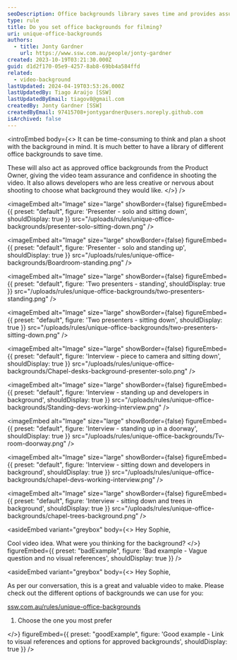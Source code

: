 ```yaml
---
seoDescription: Office backgrounds library saves time and provides assurance for video shoots, featuring various settings and scenarios for presenters, interviews, and developers.
type: rule
title: Do you set office backgrounds for filming?
uri: unique-office-backgrounds
authors:
  - title: Jonty Gardner
    url: https://www.ssw.com.au/people/jonty-gardner
created: 2023-10-19T03:21:30.000Z
guid: d1d2f170-05e9-4257-8ab8-69bb4a584ffd
related:
  - video-background
lastUpdated: 2024-04-19T03:53:26.000Z
lastUpdatedBy: Tiago Araújo [SSW]
lastUpdatedByEmail: tiagov8@gmail.com
createdBy: Jonty Gardner [SSW]
createdByEmail: 97415708+jontygardner@users.noreply.github.com
isArchived: false
---
```


<introEmbed
  body={<>
It can be time-consuming to think and plan a shoot with the background in mind. It is much better to have a library of different office backgrounds to save time.

These will also act as approved office backgrounds from the Product Owner, giving the video team assurance and confidence in shooting the video. It also allows developers who are less creative or nervous about shooting to choose what background they would like.
  </>}
/>

<imageEmbed
  alt="Image"
  size="large"
  showBorder={false}
  figureEmbed={{
    preset: "default",
    figure: 'Presenter - solo and sitting down',
    shouldDisplay: true
  }}
  src="/uploads/rules/unique-office-backgrounds/presenter-solo-sitting-down.png"
/>


<imageEmbed
  alt="Image"
  size="large"
  showBorder={false}
  figureEmbed={{
    preset: "default",
    figure: 'Presenter - solo and standing up',
    shouldDisplay: true
  }}
  src="/uploads/rules/unique-office-backgrounds/Boardroom-standing.png"
/>


<imageEmbed
  alt="Image"
  size="large"
  showBorder={false}
  figureEmbed={{
    preset: "default",
    figure: 'Two presenters - standing',
    shouldDisplay: true
  }}
  src="/uploads/rules/unique-office-backgrounds/two-presenters-standing.png"
/>


<imageEmbed
  alt="Image"
  size="large"
  showBorder={false}
  figureEmbed={{
    preset: "default",
    figure: 'Two presenters - sitting down',
    shouldDisplay: true
  }}
  src="/uploads/rules/unique-office-backgrounds/two-presenters-sitting-down.png"
/>


<imageEmbed
  alt="Image"
  size="large"
  showBorder={false}
  figureEmbed={{
    preset: "default",
    figure: 'Interview - piece to camera and sitting down',
    shouldDisplay: true
  }}
  src="/uploads/rules/unique-office-backgrounds/Chapel-desks-background-presenter-solo.png"
/>


<imageEmbed
  alt="Image"
  size="large"
  showBorder={false}
  figureEmbed={{
    preset: "default",
    figure: 'Interview - standing up and developers in background',
    shouldDisplay: true
  }}
  src="/uploads/rules/unique-office-backgrounds/Standing-devs-working-interview.png"
/>


<imageEmbed
  alt="Image"
  size="large"
  showBorder={false}
  figureEmbed={{
    preset: "default",
    figure: 'Interview - standing up in a doorway',
    shouldDisplay: true
  }}
  src="/uploads/rules/unique-office-backgrounds/Tv-room-doorway.png"
/>


<imageEmbed
  alt="Image"
  size="large"
  showBorder={false}
  figureEmbed={{
    preset: "default",
    figure: 'Interview - sitting down and developers in background',
    shouldDisplay: true
  }}
  src="/uploads/rules/unique-office-backgrounds/chapel-devs-working-interview.png"
/>


<imageEmbed
  alt="Image"
  size="large"
  showBorder={false}
  figureEmbed={{
    preset: "default",
    figure: 'Interview - sitting down and trees in background',
    shouldDisplay: true
  }}
  src="/uploads/rules/unique-office-backgrounds/chapel-trees-background.png"
/>

<asideEmbed
  variant="greybox"
  body={<>
    Hey Sophie,

Cool video idea. What were you thinking for the background?
  </>}
  figureEmbed={{
    preset: "badExample",
    figure: 'Bad example - Vague question and no visual references',
    shouldDisplay: true
  }}
/>

<asideEmbed
  variant="greybox"
  body={<>
    Hey Sophie,

As per our conversation, this is a great and valuable video to make. Please check out the different options of backgrounds we can use for you:

[ssw.com.au/rules/unique-office-backgrounds](/unique-office-backgrounds)

1. Choose the one you most prefer

  </>}
  figureEmbed={{
    preset: "goodExample",
    figure: 'Good example - Link to visual references and options for approved backgrounds',
    shouldDisplay: true
  }}
/>
